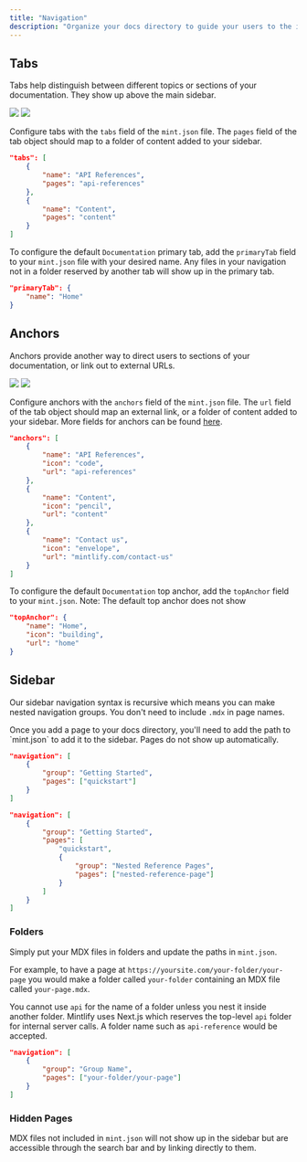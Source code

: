 ```yaml
---
title: "Navigation"
description: "Organize your docs directory to guide your users to the information they need "
---
```


## Tabs

Tabs help distinguish between different topics or sections of your documentation. They show up above the main sidebar.

<Frame>
  <img className="block h-32 dark:hidden" src="/images/tabs-light.png" />
  <img className="hidden h-32 dark:block" src="/images/tabs-dark.png" />
</Frame>

Configure tabs with the `tabs` field of the `mint.json` file. The `pages` field of the tab object should map to a folder of content added to your sidebar.

```json
"tabs": [
    {
        "name": "API References",
        "pages": "api-references"
    },
    {
        "name": "Content",
        "pages": "content"
    }
]
```

To configure the default `Documentation` primary tab, add the `primaryTab` field to your `mint.json` file with your desired name. Any files in your navigation not in a folder reserved by another tab will show up in the primary tab.

```json
"primaryTab": {
    "name": "Home"
}
```

## Anchors

Anchors provide another way to direct users to sections of your documentation, or link out to external URLs.

<Frame>
  <img
    className="block h-32 dark:hidden"
    src="https://mintlify-assets.b-cdn.net/anchor-light.png"
  />
  <img
    className="hidden h-32 dark:block"
    src="https://mintlify-assets.b-cdn.net/anchor-dark.png"
  />
</Frame>

Configure anchors with the `anchors` field of the `mint.json` file. The `url` field of the tab object should map an external link, or a folder of content added to your sidebar. More fields for anchors can be found [here](/settings/global).

```json
"anchors": [
    {
        "name": "API References",
        "icon": "code",
        "url": "api-references"
    },
    {
        "name": "Content",
        "icon": "pencil",
        "url": "content"
    },
    {
        "name": "Contact us",
        "icon": "envelope",
        "url": "mintlify.com/contact-us"
    }
]
```

To configure the default `Documentation` top anchor, add the `topAnchor` field to your `mint.json`. Note: The default top anchor does not show

```json
"topAnchor": {
    "name": "Home",
    "icon": "building",
    "url": "home"
}
```

## Sidebar

Our sidebar navigation syntax is recursive which means you can make nested navigation groups. You don't need to include `.mdx` in page names.

<Info>
  Once you add a page to your docs directory, you'll need to add the path to
  `mint.json` to add it to the sidebar. Pages do not show up automatically.
</Info>

<CodeGroup>

```json Regular Navigation
"navigation": [
    {
        "group": "Getting Started",
        "pages": ["quickstart"]
    }
]
```

```json Nested Navigation
"navigation": [
    {
        "group": "Getting Started",
        "pages": [
            "quickstart",
            {
                "group": "Nested Reference Pages",
                "pages": ["nested-reference-page"]
            }
        ]
    }
]
```

</CodeGroup>

### Folders

Simply put your MDX files in folders and update the paths in `mint.json`.

For example, to have a page at `https://yoursite.com/your-folder/your-page` you would make a folder called `your-folder` containing an MDX file called `your-page.mdx`.

<Warning>

You cannot use `api` for the name of a folder unless you nest it inside another folder. Mintlify uses Next.js which reserves the top-level `api` folder for internal server calls. A folder name such as `api-reference` would be accepted.

</Warning>

```json Navigation With Folder
"navigation": [
    {
        "group": "Group Name",
        "pages": ["your-folder/your-page"]
    }
]
```

### Hidden Pages

MDX files not included in `mint.json` will not show up in the sidebar but are accessible through the search bar and by linking directly to them.
